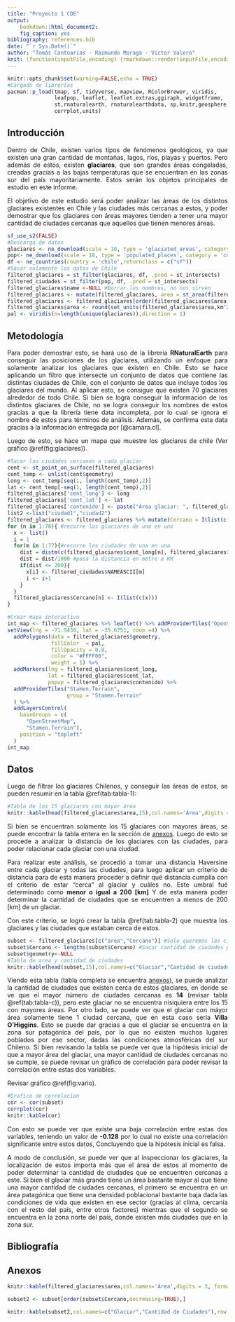 ```yaml
---
title: "Proyecto 1 CDE"
output:
    bookdown::html_document2:
    fig_caption: yes
bibliography: references.bib
date: "`r Sys.Date()`"
author: "Tomás Cantuarias - Raimundo Moraga - Victor Valero"
knit: (function(inputFile,encoding) {rmarkdown::render(inputFile,encoding=encoding,output_file=file.path(dirname(inputFile),'index.html'))})
---
```


```r
knitr::opts_chunk$set(warning=FALSE,echo = TRUE)
#Cargado de librerías
pacman::p_load(tmap, sf, tidyverse, mapview, RColorBrewer, viridis,
               leafpop, leaflet, leaflet.extras,ggiraph, widgetframe, 
               st,rnaturalearth, rnaturalearthdata, sp,knitr,geosphere,
               corrplot,units)
```

```{=html} 
<style> 
body {
text-align: justify}
</style>
<!-- Para tener el texto justificado--> 
```
## Introducción {.unnumbered}

Dentro de Chile, existen varios tipos de fenómenos geológicos, ya que existen una gran cantidad de montañas, lagos, ríos, playas y puertos. Pero además de estos, existen **glaciares**, que son grandes áreas congeladas, creadas gracias a las bajas temperaturas que se encuentran en las zonas sur del país mayoritariamente. Estos serán los objetos principales de estudio en este informe.

El objetivo de este estudio será poder analizar las áreas de los distintos glaciares existentes en Chile y las ciudades más cercanas a estos, y poder demostrar que los glaciares con áreas mayores tienden a tener una mayor cantidad de ciudades cercanas que aquellos que tienen menores áreas.

```r
sf_use_s2(FALSE)
#Descarga de datos
glaciares <- ne_download(scale = 10, type = 'glaciated_areas', category = 'physical', returnclass = 'sf')
pop<- ne_download(scale = 10, type = 'populated_places', category = 'cultural', returnclass='sf')
df <- ne_countries(country = 'chile',returnclass = c("sf"))
#Sacar solamente los datos de Chile
filtered_glaciares = st_filter(glaciares, df, .pred = st_intersects)
filtered_ciudades = st_filter(pop, df, .pred = st_intersects)
filtered_glaciares$name <-NULL #Borrar los nombres, no nos sirven
filtered_glaciares <- mutate(filtered_glaciares, area = st_area(filtered_glaciares)) #Sacar area
filtered_glaciares <- filtered_glaciares[order(filtered_glaciares$area,decreasing=TRUE),] #Ordenar por área
filtered_glaciares$area <- round(set_units(filtered_glaciares$area,km^2),2) #Convertir area a km^2 de m^2
pal <- viridis(n=length(unique(glaciares)),direction = 1)
```

## Metodología {.unnumbered}

Para poder demostrar esto, se hará uso de la librería **RNaturalEarth** para conseguir las posiciones de los glaciares, utilizando un enfoque para solamente analizar los glaciares que existen en Chile. Esto se hace aplicando un filtro que intersecte un conjunto de datos que contiene las distintas ciudades de Chile, con el conjunto de datos que incluye todos los glaciares del mundo. Al aplicar esto, se consigue que existen 70 glaciares alrededor de todo Chile. Si bien se logra conseguir la información de los distintos glaciares de Chile, no se logra conseguir los nombres de estos gracias a que la librería tiene data incompleta, por lo cual se ignora el nombre de estos para términos de análisis. Además, se confirma esta data gracias a la información entregada por [@camara.cl].

Luego de esto, se hace un mapa que muestre los glaciares de chile (Ver gráfico \@ref(fig:glaciares)).
```r
#Sacar las ciudades cercanas a cada glaciar
cent <- st_point_on_surface(filtered_glaciares)
cent_temp <- unlist(cent$geometry)
long <- cent_temp[seq(1, length(cent_temp),2)]
lat <- cent_temp[-seq(1, length(cent_temp),2)]
filtered_glaciares['cent_long'] <- long
filtered_glaciares['cent_lat'] <- lat
filtered_glaciares['contenido'] <- paste("Área glaciar: ", filtered_glaciares$area, "[Km^2]")
list2 <-list("ciudad1","ciudad2")
filtered_glaciares <- filtered_glaciares %>% mutate(Cercano = I(list(c(list2))))
for (n in 1:70){ #recorre los glaciares de uno en uno
  x <- list()
  i = 1
  for(m in 1:77){#recorre las ciudades de una en una
    dist = distm(c(filtered_glaciares$cent_long[n], filtered_glaciares$cent_lat[n]), c(filtered_ciudades$LONGITUDE[m], filtered_ciudades$LATITUDE[m]), fun = distHaversine)
    dist = dist/1000 #pasa la distancia en metro a KM
    if(dist <= 200){
      x[i] <- filtered_ciudades$NAMEASCII[m]
      i <- i+1
    }
  }
  filtered_glaciares$Cercano[n] <- I(list(c(x)))
}
```

```r
#Crear mapa interactivo
int_map <- filtered_glaciares %>% leaflet() %>% addProviderTiles("OpenStreetMap", group = "openstreetmap") %>%
setView(lng = -71.5430, lat = -35.6751, zoom =4) %>% 
  addPolygons(data = filtered_glaciares$geometry, 
              fillColor  = pal,
              fillOpacity = 0.8,
              color = "#FFFF00", 
              weight = 1) %>% 
  addMarkers(lng = filtered_glaciares$cent_long,
             lat = filtered_glaciares$cent_lat, 
             popup = filtered_glaciares$contenido) %>%
  addProviderTiles("Stamen.Terrain",
                   group = "Stamen.Terrain"
  ) %>% 
  addLayersControl(
    baseGroups = c(
      "OpenStreetMap",
      "Stamen.Terrain"),
    position = "topleft"
  )
int_map
```

## Datos {.unnumbered}

Luego de filtrar los glaciares Chilenos, y conseguir las áreas de estos, se pueden resumir en la tabla \@ref(tab:tabla-1):

```r
#Tabla de los 15 glaciares con mayor área
knitr::kable(head(filtered_glaciares$area,15),col.names='Área',digits = 3, format.args = list(big.mark = ",",scientific = FALSE),align='c',row.names = FALSE,caption="15 mayores áreas")
```

Si bien se encuentran solamente los 15 glaciares con mayores áreas, se puede encontrar la tabla entera en la sección de [anexos]. Luego de esto se procede a analizar la distancia de los glaciares con las ciudades, para poder relacionar cada glaciar con una ciudad.

Para realizar este análisis, se procedió a tomar una distancia Haversine entre cada glaciar y todas las ciudades, para luego aplicar un criterio de distancia para de esta manera proceder a definir qué distancia cumplía con el criterio de estar "cerca" al glaciar y cuáles no. Este umbral fué determinado como **menor o igual a 200 [km]** Y de esta manera poder determinar la cantidad de ciudades que se encuentren a menos de 200 [km] de un glaciar. 

Con este criterio, se logró crear la tabla \@ref(tab:tabla-2) que muestra los glaciares y las ciudades que estaban cerca de estos. 
```r
subset <- filtered_glaciares[c("area","Cercano")] #Solo queremos las ciudades cercanas y el área de los glaciares
subset$Cercano <- lengths(subset$Cercano) #Sacar cantidad de ciudades por glaciar
subset$geometry<-NULL 
#Tabla de area y cantidad de ciudades
knitr::kable(head(subset,15),col.names=c("Glaciar","Cantidad de ciudades cercanas"),row.names = FALSE,align='c',caption="15 glaciares mayores con ciudades cercanas")
```

Viendo esta tabla (tabla completa se encuentra [anexos]), se puede analizar la cantidad de ciudades que existen cerca de estos glaciares, en donde se ve que el mayor número de ciudades cercanas es **14** (revisar tabla \@ref(tab:tabla-c)), pero este glaciar no se encuentra nisiquiera entre los 15 con mayores áreas. Por otro lado, se puede ver que el glaciar con máyor área solamente tiene 1 ciudad cercana, que en esta caso sería **Villa O'Higgins**. Esto se puede dar gracias a que el glaciar se encuentra en la zona sur patagónica del país, por lo que no existen muchos lugares poblados por ese sector, dadas las condiciones atmosféricas del sur Chileno. Si bien revisando la tabla se puede ver que la hipótesis inicial de que a mayor área del glaciar, una mayor cantidad de ciudades cercanas no se cumple, se puede revisar un gráfico de correlación para poder revisar la correlación entre estas dos variables. 

Revisar gráfico \@ref(fig:vario).
```r
#Grafico de correlacion
cor <- cor(subset)
corrplot(cor)
knitr::kable(cor)
```
Con esto se puede ver que existe una baja correlación entre estas dos variables, teniendo un valor de **-0.128** por lo cual no existe una correlación significante entre estos datos, Concluyendo que la hipótesis inicial es falsa. 

A modo de conclusión, se puede ver que al inspeccionar los glaciares, la localización de estos importa más que el área de estos al momento de poder determinar la cantidad de ciudades que se encuentren cercanas a este. Si bien el glaciar más grande tiene un área bastante mayor al que tiene una mayor cantidad de ciudades cercanas, el primero se encuentra en un área patagónica que tiene una densidad poblacional bastante baja dada las condiciones de vida que existen en ese sector (gracias al clima, cercanía con el resto del país, entre otros factores) mientras que el segundo se encuentra en la zona norte del país, donde existen más ciudades que en la zona sur.

## Bibliografía {-}

<div id="refs"></div>

## Anexos {.unnumbered}

```r
knitr::kable(filtered_glaciares$area,col.names='Área',digits = 3, format.args = list(big.mark = ",",scientific = FALSE),align='c',row.names = FALSE,caption='Áreas glaciares')
```
```r
subset2 <- subset[order(subset$Cercano,decreasing=TRUE),]

knitr::kable(subset2,col.names=c("Glaciar","Cantidad de Ciudades"),row.names = FALSE,align='c',caption="Glaciares con ciudades cercanas")
```